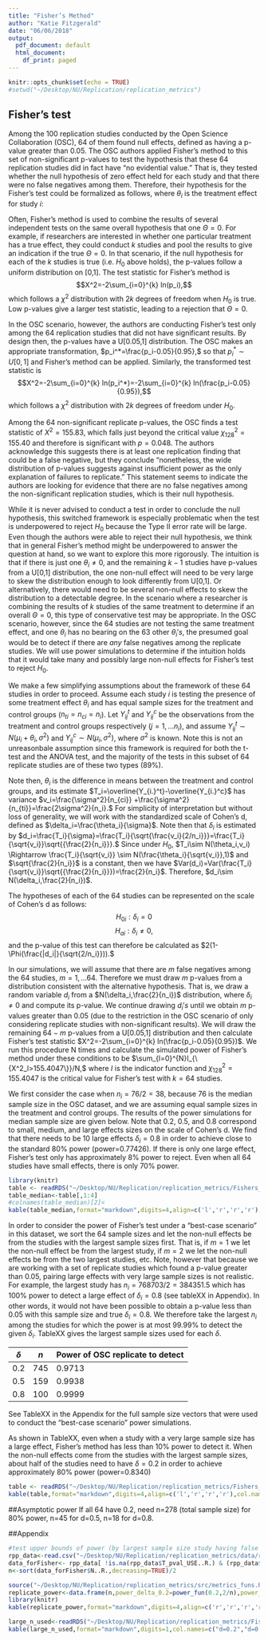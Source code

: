 ```yaml
---
title: "Fisher’s Method"
author: "Katie Fitzgerald"
date: "06/06/2018"
output:
  pdf_document: default
  html_document:
    df_print: paged
---
```


```r
knitr::opts_chunk$set(echo = TRUE)
#setwd("~/Desktop/NU/Replication/replication_metrics")
```

## Fisher's test

Among the 100 replication studies conducted by the Open Science Collaboration (OSC), 64 of them found null effects, defined as having a p-value greater than 0.05. The OSC authors applied Fisher's method to this set of non-significant p-values to test the hypothesis that these 64 replication studies did in fact have "no evidential value." That is, they tested whether the null hypothesis of zero effect held for each study and that there were no false negatives among them. Therefore, their hypothesis for the Fisher's test could be formalized as follows, where $\theta_i$ is the treatment effect for study $i$:
\begin{center}
$H_0$: $\theta_1=\theta_2=...=\theta_{64}=0$

$H_a$: at least one $\theta_i\neq 0,\quad i=1,...,64$
\end{center}
Often, Fisher's method is used to combine the results of several independent tests on the same overall hypothesis that one $\Theta=0$. For example, if researchers are interested in whether one particular treatment has a true effect, they could conduct *k* studies and pool the results to give an indication if the true $\Theta=0$. In that scenario, if the null hypothesis for each of the *k* studies is true (i.e. $H_0$ above holds), the p-values follow a uniform distribution on [0,1]. The test statistic for Fisher's method is $$X^2=-2\sum_{i=0}^{k} ln(p_i),$$ which follows a $\chi^2$ distribution with $2k$ degrees of freedom when $H_0$ is true. Low p-values give a larger test statistic, leading to a rejection that $\Theta=0$.

In the OSC scenario, however, the authors are conducting Fisher's test only among the 64 replication studies that did not have significant results. By design then, the p-values have a U[0.05,1] distribution. The OSC makes an appropriate transformation, $p_i^*=\frac{p_i-0.05}{0.95},$ so that $p_i^*\sim U[0,1]$ and Fisher's method can be applied. Similarly, the transformed test statistic is  $$X^2=-2\sum_{i=0}^{k} ln(p_i^*)=-2\sum_{i=0}^{k} ln(\frac{p_i-0.05}{0.95}),$$ which follows a $\chi^2$ distribution with $2k$ degrees of freedom under $H_0$. 

Among the 64 non-significant replicate p-values, the OSC finds a test statistic of $X^2=155.83$, which falls just beyond the critical value $\chi^2_{128}=155.40$ and therefore is significant with $p=0.048$. The authors acknowledge this suggests there is at least one replication finding that could be a false negative, but they conclude "nonetheless, the wide distribution of p-values suggests against insufficient power as the only explanation of failures to replicate." This statement seems to indicate the authors are looking for evidence that there are no false negatives among the non-significant replication studies, which is their null hypothesis. 

While it is never advised to conduct a test in order to conclude the null hypothesis, this switched framework is especially problematic when the test is underpowered to reject $H_0$ because the Type II error rate will be large. Even though the authors were able to reject their null hypothesis, we think that in general Fisher's method might be underpowered to answer the question at hand, so we want to explore this more rigorously. The intuition is that if there is just one $\theta_i\neq0$, and the remaining $k-1$ studies have p-values from a U[0,1] distribution, the one non-null effect will need to be very large to skew the distribution enough to look differently from U[0,1]. Or alternatively, there would need to be several non-null effects to skew the distribution to a detectable degree. In the scenario where a researcher is combining the results of $k$ studies of the same treatment to determine if an overall $\Theta=0$, this type of conservative test may be appropriate. In the OSC scenario, however, since the 64 studies are not testing the same treatment effect, and one $\theta_i$ has no bearing on the 63 other $\theta_i's$, the presumed goal would be to detect if there are *any* false negatives among the replicate studies. We will use power simulations to determine if the intuition holds that it would take many and possibly large non-null effects for Fisher's test to reject $H_0$. 

We make a few simplifying assumptions about the framework of these 64 studies in order to proceed. Assume each study $i$ is testing the presence of some treatment effect $\theta_i$ and has equal sample sizes for the treatment and control groups ($n_{ti}=n_{ci}=n_i$). Let $Y_{ij}^t$ and $Y_{ij}^c$ be the observations from the treatment and control groups respectively ($j=1,...n_i$), and assume $Y_{ij}^t\sim N(\mu_i +\theta_i, \sigma^2)$ and $Y_{ij}^c\sim N(\mu_i, \sigma^2)$, where $\sigma^2$ is known. Note this is not an unreasonbale assumption since this framework is required for both the t-test and the ANOVA test, and the majority of the tests in this subset of 64 replicate studies are of these two types (89%). 

Note then, $\theta_i$ is the difference in means between the treatment and control groups, and its estimate $T_i=\overline{Y_{i.}^t}-\overline{Y_{i.}^c}$ has variance $v_i=\frac{\sigma^2}{n_{ci}} +\frac{\sigma^2}{n_{ti}}=\frac{2\sigma^2}{n_i}.$ For simplicity of interpretation but without loss of generality, we will work with the standardized scale of Cohen's d, defined as $\delta_i=\frac{\theta_i}{\sigma}$. Note then that $\delta_i$ is estimated by $d_i=\frac{T_i}{\sigma}=\frac{T_i}{\sqrt{\frac{v_i}{2/n_i}}}=\frac{T_i}{\sqrt{v_i}}\sqrt{{\frac{2}{n_i}}}.$ Since under $H_0$, $T_i\sim N(\theta_i,v_i) \Rightarrow \frac{T_i}{\sqrt{v_i}} \sim N(\frac{\theta_i}{\sqrt{v_i}},1)$ and $\sqrt{\frac{2}{n_i}}$ is a constant, then we have  $Var(d_i)=Var(\frac{T_i}{\sqrt{v_i}}\sqrt{{\frac{2}{n_i}}})=\frac{2}{n_i}$. Therefore, $d_i\sim N(\delta_i,\frac{2}{n_i})$.

The hypotheses of each of the 64 studies can be represented on the scale of Cohen's d as follows: $$H_{0i}: \delta_{i}=0$$ $$H_{ai}: \delta_{i}\neq0,$$ and the p-value of this test can therefore be calculated as $2(1-\Phi(\frac{|d_i|}{\sqrt{2/n_i}})).$

In our simulations, we will assume that there are $m$ false negatives among the 64 studies, $m=1,...64$. Therefore we must draw $m$ p-values from a distribution consistent with the alternative hypothesis. That is, we draw a random variable $d_i$ from a $N(\delta_i,\frac{2}{n_i})$ distribution, where $\delta_i\neq0$ and compute its p-value. We continue drawing $d_i's$ until we obtain $m$ p-values greater than 0.05 (due to the restriction in the OSC scenario of only considering replicate studies with non-significant results). We will draw the remaining $64-m$ p-values from a U[0.05,1] distribution and then calculate Fisher's test statistic $X^2=-2\sum_{i=0}^{k} ln(\frac{p_i-0.05}{0.95})$. We run this procedure N times and calculate the simulated power of Fisher's method under these conditions to be $\sum_{l=0}^{N}I_{\{X^2_l>155.4047\}}/N,$ where $I$ is the indicator function and $\chi^2_{128}=155.4047$ is the critical value for Fisher's test with $k=64$ studies. 

We first consider the case when $n_i=76/2=38$, because 76 is the median sample size in the OSC dataset, and we are assuming equal sample sizes in the treatment and control groups. The results of the power simulations for median sample size are given below. Note that 0.2, 0.5, and 0.8 correspond to small, medium, and large effects sizes on the scale of Cohen's d. We find that there needs to be 10 large effects $\delta_i=0.8$ in order to achieve close to the standard 80% power (power=0.77426). If there is only one large effect, Fisher's test only has approximately 8% power to reject. Even when all 64 studies have small effects, there is only 70% power.  
```r
library(knitr)
table <- readRDS("~/Desktop/NU/Replication/replication_metrics/Fishers_method/power sims table with changing n.RDS")
table_median<-table[,1:4]
#colnames(table_median)[2]<
kable(table_median,format="markdown",digits=4,align=c('l','r','r','r'),col.names=c("# of non-null effects","$\\delta=0.2$","$\\delta=0.5$","$\\delta=0.8$"),caption="Power to reject H0 with median sample size (n=38)")

```

In order to consider the power of Fisher's test under a "best-case scenario" in this dataset, we sort the 64 sample sizes and let the non-null effects be from the studies with the largest sample sizes first. That is, if $m=1$ we let the non-null effect be from the largest study, if $m=2$ we let the non-null effects be from the two largest studies, etc. Note, however that because we are working with a set of replicate studies which found a p-value greater than 0.05, pairing large effects with very large sample sizes is not realistic. For example, the largest study has $n_i=768703/2=384351.5$ which has 100% power to detect a large effect of $\delta_i=0.8$ (see tableXX in Appendix). In other words, it would not have been possible to obtain a p-value less than 0.05 with this sample size and true $\delta_i=0.8$. We therefore take the largest $n_i$ among the studies for which the power is at most 99.99% to detect the given $\delta_i$. TableXX gives the largest sample sizes used for each $\delta$.

$\delta$ | $n$ | Power of OSC replicate to detect
---------|-----|---------------------------------
0.2      | 745 | 0.9713
0.5      | 159 | 0.9938
0.8      | 100 | 0.9999

See TableXX in the Appendix for the full sample size vectors that were used to conduct the "best-case scenario" power simulations.

As shown in TableXX, even when a study with a very large sample size has a large effect, Fisher's method has less than 10% power to detect it. When the non-null effects come from the studies with the largest sample sizes, about half of the studies need to have $\delta=0.2$ in order to achieve approximately 80% power (power=0.8340)

```r
table <- readRDS("~/Desktop/NU/Replication/replication_metrics/Fishers_method/power_large_n.RDS")
kable(table,format="markdown",digits=4,align=c('l','r','r','r'),col.names=c("# of non-null effects","$\\delta=0.2$","$\\delta=0.5$","$\\delta=0.8$"),caption="Power to reject H0 with large n")
```

##Asymptotic power
If all 64 have 0.2, need n=278 (total sample size) for 80% power, n=45 for d=0.5, n=18 for d=0.8. 

##Appendix
```r
#test upper bounds of power (by largest sample size study having false negatives)
rpp_data<-read.csv("~/Desktop/NU/Replication/replication_metrics/data/rpp_data.csv")
data_forFisher<- rpp_data[ !is.na(rpp_data$T_pval_USE..R.) & (rpp_data$T_pval_USE..R.>0.05)  , ]
n<-sort(data_forFisher$N..R.,decreasing=TRUE)/2

source("~/Desktop/NU/Replication/replication_metrics/src/metrics_funs.R")
replicate_power<-data.frame(n,power_delta_0.2=power_fun(0.2,2/n),power_delta_0.5=power_fun(0.5,2/n),power_delta_0.8=power_fun(0.8,2/n))
library(knitr)
kable(replicate_power,format="markdown",digits=4,align=c('r','r','r','r'),col.names=c("n","d=0.2","d=0.5","d=0.8"),caption="Power to reject H0 with median sample size (n=38)")

large_n_used<-readRDS("~/Desktop/NU/Replication/replication_metrics/Fishers_method/large_n_used.RDS")
kable(large_n_used,format="markdown",digits=1,col.names=c("d=0.2","d=0.5","d=0.8"))

```